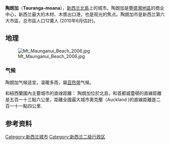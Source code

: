 {{Infobox settlement
<!-- Basic info  ---------------->
|name                     = 陶朗加
|native_name              = 
|nickname                 = <!-- Do not add a nickname without adding a source, such as a link from the Bay of Plenty Times -->
|settlement_type          = [[都市圈|都市圈]] <!-- e.g. Town, Village, City, etc.-->
|total_type               = 領土
|motto                    =
<!-- images and maps  ----------->
|image_skyline            = Mt Maunganui 2006.jpg
|imagesize                = 300px
|image_caption            =
|image_flag               =
|flag_size                =
|image_seal               =
|seal_size                =
|image_shield             =
|shield_size              =
|image_blank_emblem       =
|blank_emblem_type        =
|blank_emblem_size        =
|image_map                =
|mapsize                  =
|map_caption              =
|image_map1               =
|mapsize1                 =
|map_caption1             =
|image_dot_map            =
|dot_mapsize              =
|dot_map_caption          =
|dot_x                    =  
|dot_y                    =
|pushpin_map              = New Zealand
|pushpin_label_position   = bottom
|pushpin_map_caption      = 陶朗加的地理位置
|pushpin_mapsize          =
<!-- Location ------------------>
|coordinates_region       = NZ
|subdivision_type         = [[國家|國家]]
|subdivision_name         = {{NZ}}
|subdivision_type1        = [[地區|地區]]
|subdivision_name1        = [[豐盛灣區|豐盛灣區]]
|subdivision_type2        = [[國土管理局|國土管理局]]
|subdivision_name2        = 陶朗加市
<!-- Smaller parts (e.g. boroughs of a city) and seat of government -->
|seat_type                = 選民
|seat                     = [[陶朗加市選民座|陶朗加市選民座]]<br>[[豐盛灣區選民座|豐盛灣區選民座]]
<!-- Politics ----------------->
|government_footnotes     =
|government_type          =
|leader_title             = [[國會議員|國會議員]] (陶朗加市)
|leader_name              = [[西門·橋|西門·橋]] ([[新西兰国家党|国家党]])
|leader_title1            = 國會議員 (豐盛灣區)
|leader_name1             = [[托尼·賴亞爾|托尼·賴亞爾]] ([[新西兰国家党|国家党]])
|leader_title2            = 市長
|leader_name2             = [[斯圖爾特·克羅斯比|斯圖爾特·克羅斯比]]
|leader_title3            = 副市長
|leader_name3             = [[大衛·斯圖爾特|大衛·斯圖爾特]]
|established_title        = 安定
|established_date         = 1838年
|established_title1       = 公報宣布為伯勒
|established_date1        = 1882年
|established_title2       = 構成都市
|established_date2        = 1963年4月17日
<!-- Area    --------------------->
|area_magnitude           =
|unit_pref                = <!--Enter: Imperial, to display imperial  before metric-->
|area_footnotes           =
|area_total_km2           = 168 <!-- ALL fields with measurements are subject to automatic unit conversion-->
|area_land_km2            = <!--See table @ Template:Infobox settlement for details on unit conversion-->
|area_water_km2           =
|area_total_sq_mi         =
|area_land_sq_mi          =
|area_water_sq_mi         =
|area_water_percent       =
|area_blank1_title        =
|area_blank1_km2          =
|area_blank1_sq_mi        =
<!-- Elevation -------------------------->
|elevation_footnotes      =  <!--for references: use <ref> </ref> tags-->
|elevation_m              =
|elevation_ft             =
|elevation_max_m          = 232 <!-- top of Mount Maunganui -->
|elevation_max_ft         =
|elevation_min_m          = 0 <!-- sea level -->
|elevation_min_ft         =
<!-- Population   ----------------------->
|population_as_of         = 2006年
|population_footnotes     = <ref>[http://www.stats.govt.nz/Census/2006CensusHomePage/QuickStats/AboutAPlace/SnapShot.aspx?id=2000023 2006年新西兰人口普查统计] </ref>
|population_note          =
|population_total         = 103,632
|population_density_km2   = 
|population_density_sq_mi =
|population_urban         =
|population_blank2_title  = <!-- [[Demonym|Demonym]] -->
|population_blank2        =
<!-- General information  --------------->
|timezone                 = [[Time_in_New_Zealand|NZST]]
|utc_offset               = +12
|timezone_DST             = NZDT
|utc_offset_DST           = +13
|coor_type                =
|latd                     = 37
|latm                     = 41
|lats                     = 
|latNS                    = S
|longd                    = 176
|longm                    = 10 
|longs                    = 
|longEW                   = E
| coordinates_display=y
<!-- Area/postal codes & others -------->
|postal_code_type         = 邮政编码
|postal_code              = 3110 - 3112 - 3113 - 3118
|area_code                = 07
|website                  = [http://www.tauranga.govt.nz/ www.Tauranga.govt.nz]
|footnotes                =
|blank_name               =
|blank_info               =
}}
'''陶朗加'''（'''Tauranga-moana'''），[[新西兰|新西兰]][[北島_(紐西蘭)|北島]]上的城市。陶朗加是[[豐盛灣地區|豐盛灣地區]]的商业中心，新西兰最大的木材、木漿出口港，也是观光的焦点。陶朗加市是新西兰第六大市區，总市區人口12萬人 (2010年6月估計)。

==地理==
[[File:Mt_Maunganui_Beach_2006.jpg|thumb]]

===气候===
陶朗加气候适宜，温暖多雨，屬[[亚热带|亚热带]]气候。

[[Category:新西兰城市|Category:新西兰城市]]
[[Category:新西兰二级行政区|Category:新西兰二级行政区]]

和紐西蘭國內主要城市的直缐距離：
陶朗加位於北島，和首都威𩆜頓的直線距離是五百一十三點六公里，距離全國最大城市奧克蘭（Auckland )的直線距離是二百一十一點四公里.

==参考资料==
{{reflist}}

<!--Other languages-->
